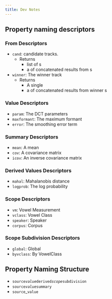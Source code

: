 ```yaml
---
title: Dev Notes
---
```


## Property naming descriptors

### From Descriptors

- `cand`: candidate tracks. 
    - Returns 
        - list of [](`fasttrackpy.OneTrack`)s
        - a [](`numpy.array`) of concatenated results from [](`fasttrackpy.OneTrack`)s
- `winner`: The winner track
    - Returns
        - A single [](`fasttrackpy.OneTrack`)
        - a [](`numpy.array`) of concatenated results from winner [](`fasttrackpy.OneTrack`)s

### Value Descriptors

- `param`: The DCT parameters
- `maxformant`: The maximum formant
- `error`: The smoothing error term

### Summary Descriptors

- `mean`: A mean
- `cov`: A covariance matrix
- `icov`: An inverse covariance matrix


### Derived Values Descriptors

- `mahal`: Mahalanobis distance
- `logprob`: The log probability

### Scope Descriptors

- `vm`: Vowel Measurement
- `vclass`: Vowel Class
- `speaker`: Speaker
- `corpus`: Corpus

### Scope Subdivision Descriptors

- `global`: Global
- `byvclass`: By VowelClass

## Property Naming Structure

- `source`_`value`_`derived`_`scope`_`subdivision`
- `source`_`value`_`summary`
- `source`_`value`
